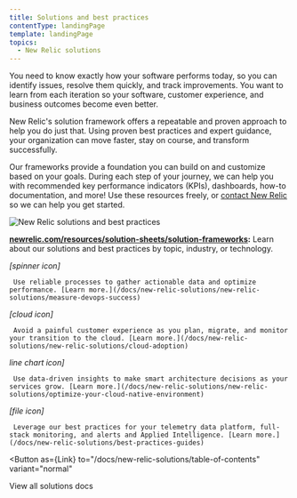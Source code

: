 ```yaml
---
title: Solutions and best practices
contentType: landingPage
template: landingPage
topics:
  - New Relic solutions
---
```



You need to know exactly how your software performs today, so you can identify issues, resolve them quickly, and track improvements. You want to learn from each iteration so your software, customer experience, and business outcomes become even better.

New Relic's solution framework offers a repeatable and proven approach to help you do just that. Using proven best practices and expert guidance, your organization can move faster, stay on course, and transform successfully.

Our frameworks provide a foundation you can build on and customize based on your goals. During each step of your journey, we can help you with recommended key performance indicators (KPIs), dashboards, how-to documentation, and more! Use these resources freely, or [contact New Relic](https://newrelic.com/contact-sales) so we can help you get started.

![New Relic solutions and best practices](./images/solutions-landing-page.png "New Relic solutions and best practices")

**[newrelic.com/resources/solution-sheets/solution-frameworks](https://newrelic.com/resources/solution-sheets/solution-frameworks):** Learn about our solutions and best practices by topic, industry, or technology.

<LandingPageTileGrid>
  <LandingPageTile title="Get measurable DevOps results.">
    <i
      aria-hidden="true"
      className="fa fa-spinner fa-2x"
    >
      <span>
        [spinner icon]
      </span>
    </i>

     Use reliable processes to gather actionable data and optimize performance. [Learn more.](/docs/new-relic-solutions/new-relic-solutions/measure-devops-success)
  </LandingPageTile>

  <LandingPageTile title="Accelerate cloud adoption.">
    <i
      aria-hidden="true"
      className="fa fa-cloud fa-2x"
    >
      <span>
        [cloud icon]
      </span>
    </i>

     Avoid a painful customer experience as you plan, migrate, and monitor your transition to the cloud. [Learn more.](/docs/new-relic-solutions/new-relic-solutions/cloud-adoption)
  </LandingPageTile>

  <LandingPageTile title="Optimize your cloud native environment.">
    <i
      aria-hidden="true"
      className="fa fa-line-chart fa-2x"
    >
      <span>
        line chart icon]
      </span>
    </i>

     Use data-driven insights to make smart architecture decisions as your services grow. [Learn more.](/docs/new-relic-solutions/new-relic-solutions/optimize-your-cloud-native-environment)
  </LandingPageTile>

  <LandingPageTile title="Best practices guides.">
    <i
      aria-hidden="true"
      className="fa fa-exclamation-circle fa-2x"
    >
      <span>
        [file icon]
      </span>
    </i>

     Leverage our best practices for your telemetry data platform, full-stack monitoring, and alerts and Applied Intelligence. [Learn more.](/docs/new-relic-solutions/best-practices-guides)
  </LandingPageTile>
</LandingPageTileGrid>

<Button
  as={Link}
  to="/docs/new-relic-solutions/table-of-contents"
  variant="normal"
>
  View all solutions docs
</Button>
